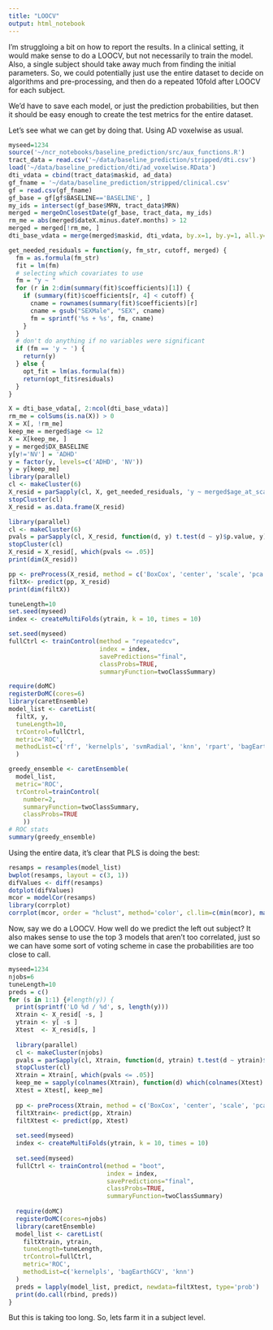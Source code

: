 ```yaml
---
title: "LOOCV"
output: html_notebook
---
```


I'm struggloing a bit on how to report the results. In a clinical setting, it would make sense to do a LOOCV, but not necessarily to train the model. Also, a single subject should take away much from finding the initial parameters. So, we could potentially just use the entire dataset to decide on algorithms and pre-processing, and then do a repeated 10fold after LOOCV for each subject. 

We'd have to save each model, or just the prediction probabilities, but then it should be easy enough to create the test metrics for the entire dataset.

Let's see what we can get by doing that. Using AD voxelwise as usual.

```r
myseed=1234
source('~/ncr_notebooks/baseline_prediction/src/aux_functions.R')
tract_data = read.csv('~/data/baseline_prediction/stripped/dti.csv')
load('~/data/baseline_prediction/dti/ad_voxelwise.RData')
dti_vdata = cbind(tract_data$maskid, ad_data)
gf_fname = '~/data/baseline_prediction/stripped/clinical.csv'
gf = read.csv(gf_fname)
gf_base = gf[gf$BASELINE=='BASELINE', ]
my_ids = intersect(gf_base$MRN, tract_data$MRN)
merged = mergeOnClosestDate(gf_base, tract_data, my_ids)
rm_me = abs(merged$dateX.minus.dateY.months) > 12
merged = merged[!rm_me, ]
dti_base_vdata = merge(merged$maskid, dti_vdata, by.x=1, by.y=1, all.y=F, all.x=T)

get_needed_residuals = function(y, fm_str, cutoff, merged) {
  fm = as.formula(fm_str)
  fit = lm(fm)
  # selecting which covariates to use
  fm = "y ~ "
  for (r in 2:dim(summary(fit)$coefficients)[1]) {
    if (summary(fit)$coefficients[r, 4] < cutoff) {
      cname = rownames(summary(fit)$coefficients)[r]
      cname = gsub("SEXMale", "SEX", cname)
      fm = sprintf('%s + %s', fm, cname)
    }
  }
  # don't do anything if no variables were significant
  if (fm == 'y ~ ') {
    return(y)
  } else {
    opt_fit = lm(as.formula(fm))
    return(opt_fit$residuals)
  }
}

X = dti_base_vdata[, 2:ncol(dti_base_vdata)]
rm_me = colSums(is.na(X)) > 0
X = X[, !rm_me]
keep_me = merged$age <= 12
X = X[keep_me, ]
y = merged$DX_BASELINE
y[y!='NV'] = 'ADHD'
y = factor(y, levels=c('ADHD', 'NV'))
y = y[keep_me]
library(parallel)
cl <- makeCluster(6)
X_resid = parSapply(cl, X, get_needed_residuals, 'y ~ merged$age_at_scan + I(merged$age_at_scan^2) + merged$SEX', .1, merged[keep_me, ])
stopCluster(cl)
X_resid = as.data.frame(X_resid)

library(parallel)
cl <- makeCluster(6)
pvals = parSapply(cl, X_resid, function(d, y) t.test(d ~ y)$p.value, y)
stopCluster(cl)
X_resid = X_resid[, which(pvals <= .05)]
print(dim(X_resid))

pp <- preProcess(X_resid, method = c('BoxCox', 'center', 'scale', 'pca'), thresh=.9)
filtX<- predict(pp, X_resid)
print(dim(filtX))

tuneLength=10
set.seed(myseed)
index <- createMultiFolds(ytrain, k = 10, times = 10)

set.seed(myseed)
fullCtrl <- trainControl(method = "repeatedcv",
                         index = index,
                         savePredictions="final",
                         classProbs=TRUE,
                         summaryFunction=twoClassSummary)

require(doMC)
registerDoMC(cores=6)
library(caretEnsemble)
model_list <- caretList(
  filtX, y,
  tuneLength=10,
  trControl=fullCtrl,
  metric='ROC',
  methodList=c('rf', 'kernelpls', 'svmRadial', 'knn', 'rpart', 'bagEarthGCV', 'LogitBoost', 'lda', 'nb')
  )

greedy_ensemble <- caretEnsemble(
  model_list,
  metric='ROC',
  trControl=trainControl(
    number=2,
    summaryFunction=twoClassSummary,
    classProbs=TRUE
    ))
# ROC stats
summary(greedy_ensemble)
```

Using the entire data, it's clear that PLS is doing the best:

```r
resamps = resamples(model_list)
bwplot(resamps, layout = c(3, 1))
difValues <- diff(resamps)
dotplot(difValues)
mcor = modelCor(resamps)
library(corrplot)
corrplot(mcor, order = "hclust", method='color', cl.lim=c(min(mcor), max(mcor)))
```

Now, say we do a LOOCV. How well do we predict the left out subject? It also makes sense to use the top 3 models that aren't too correlated, just so we can have some sort of voting scheme in case the probabilities are too close to call.

```r
myseed=1234
njobs=6
tuneLength=10
preds = c()
for (s in 1:1) {#length(y)) {
  print(sprintf('LO %d / %d', s, length(y)))
  Xtrain <- X_resid[ -s, ]
  ytrain <- y[ -s ]
  Xtest  <- X_resid[s, ]
  
  library(parallel)
  cl <- makeCluster(njobs)
  pvals = parSapply(cl, Xtrain, function(d, ytrain) t.test(d ~ ytrain)$p.value, ytrain)
  stopCluster(cl)
  Xtrain = Xtrain[, which(pvals <= .05)]
  keep_me = sapply(colnames(Xtrain), function(d) which(colnames(Xtest) == d))
  Xtest = Xtest[, keep_me]
  
  pp <- preProcess(Xtrain, method = c('BoxCox', 'center', 'scale', 'pca'), thresh=.9)
  filtXtrain<- predict(pp, Xtrain)
  filtXtest <- predict(pp, Xtest)
  
  set.seed(myseed)
  index <- createMultiFolds(ytrain, k = 10, times = 10)
  
  set.seed(myseed)
  fullCtrl <- trainControl(method = "boot",
                           index = index,
                           savePredictions="final",
                           classProbs=TRUE,
                           summaryFunction=twoClassSummary)
  
  require(doMC)
  registerDoMC(cores=njobs)
  library(caretEnsemble)
  model_list <- caretList(
    filtXtrain, ytrain,
    tuneLength=tuneLength,
    trControl=fullCtrl,
    metric='ROC',
    methodList=c('kernelpls', 'bagEarthGCV', 'knn')
  )
  preds = lapply(model_list, predict, newdata=filtXtest, type='prob')
  print(do.call(rbind, preds))
}
```

But this is taking too long. So, lets farm it in a subject level.

